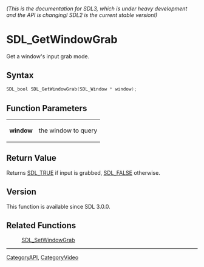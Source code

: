 ====== (This is the documentation for SDL3, which is under heavy development and the API is changing! SDL2 is the current stable version!) ======
= SDL_GetWindowGrab =

Get a window's input grab mode.

== Syntax ==

<syntaxhighlight lang='c'>
SDL_bool SDL_GetWindowGrab(SDL_Window * window);
</syntaxhighlight>

== Function Parameters ==

{|
|'''window'''
|the window to query
|}

== Return Value ==

Returns [[SDL_TRUE]] if input is grabbed, [[SDL_FALSE]] otherwise.

== Version ==

This function is available since SDL 3.0.0.

== Related Functions ==

:[[SDL_SetWindowGrab]]

----
[[CategoryAPI]], [[CategoryVideo]]


